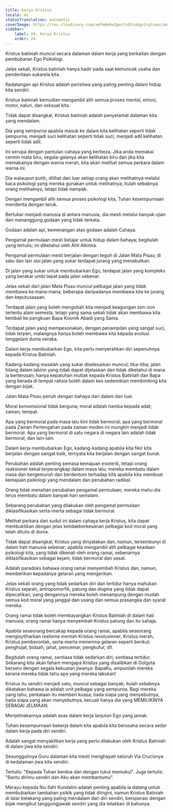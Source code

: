 ```yaml
---
title: Karya Kristus
locale: ms
statusTranslation: automatic
coverImage: https://res.cloudinary.com/xmfm6mhw3gwctndtcubgx2rptnae/image/upload/v1741354419/small_cover_la_gran_rebelion_28716e29d2.webp
sidebar:
    label: 24. Karya Kristus
    order: 24
---
```

Kristus batiniah muncul secara dalaman dalam kerja yang berkaitan dengan pembubaran Ego Psikologi.

Jelas sekali, Kristus batiniah hanya hadir pada saat kemuncak usaha dan penderitaan sukarela kita.

Kedatangan api Kristus adalah peristiwa yang paling penting dalam hidup kita sendiri.

Kristus batiniah kemudian mengambil alih semua proses mental, emosi, motor, naluri, dan seksual kita.

Tidak dapat disangkal, Kristus batiniah adalah penyelamat dalaman kita yang mendalam.

Dia yang sempurna apabila masuk ke dalam kita kelihatan seperti tidak sempurna; menjadi suci kelihatan seperti tidak suci, menjadi adil kelihatan seperti tidak adil.

Ini serupa dengan pantulan cahaya yang berbeza. Jika anda memakai cermin mata biru, segala-galanya akan kelihatan biru dan jika kita memakainya dengan warna merah, kita akan melihat semua perkara dalam warna ini.

Dia walaupun putih, dilihat dari luar setiap orang akan melihatnya melalui kaca psikologi yang mereka gunakan untuk melihatnya; itulah sebabnya orang melihatnya, tetapi tidak nampak.

Dengan mengambil alih semua proses psikologi kita, Tuhan kesempurnaan menderita dengan teruk.

Bertukar menjadi manusia di antara manusia, dia mesti melalui banyak ujian dan menanggung godaan yang tidak terkata.

Godaan adalah api, kemenangan atas godaan adalah Cahaya.

Pengamal permulaan mesti belajar untuk hidup dalam bahaya; begitulah yang tertulis; ini diketahui oleh Ahli Alkimia.

Pengamal permulaan mesti berjalan dengan teguh di Jalan Mata Pisau; di satu dan lain sisi jalan yang sukar terdapat jurang yang menakutkan.

Di jalan yang sukar untuk membubarkan Ego, terdapat jalan yang kompleks yang berakar umbi tepat pada jalan sebenar.

Jelas sekali dari jalan Mata Pisau muncul pelbagai jalan yang tidak membawa ke mana-mana; beberapa daripadanya membawa kita ke jurang dan keputusasaan.

Terdapat jalan yang boleh mengubah kita menjadi keagungan zon-zon tertentu alam semesta, tetapi yang sama sekali tidak akan membawa kita kembali ke pangkuan Bapa Kosmik Abadi yang Sama.

Terdapat jalan yang mempesonakan, dengan penampilan yang sangat suci, tidak terperi, malangnya hanya boleh membawa kita kepada evolusi tenggelam dunia neraka.

Dalam kerja membubarkan Ego, kita perlu menyerahkan diri sepenuhnya kepada Kristus Batiniah.

Kadang-kadang masalah yang sukar diselesaikan muncul; tiba-tiba; jalan hilang dalam labirin yang tidak dapat dijelaskan dan tidak diketahui di mana ia berterusan; hanya kepatuhan mutlak kepada Kristus Batiniah dan Bapa yang berada di tempat rahsia boleh dalam kes sedemikian membimbing kita dengan bijak.

Jalan Mata Pisau penuh dengan bahaya dari dalam dan luar.

Moral konvensional tidak berguna; moral adalah hamba kepada adat; zaman; tempat.

Apa yang bermoral pada masa lalu kini tidak bermoral; apa yang bermoral pada Zaman Pertengahan pada zaman moden ini mungkin menjadi tidak bermoral. Apa yang bermoral di satu negara di negara lain adalah tidak bermoral, dan lain-lain.

Dalam kerja membubarkan Ego, kadang-kadang apabila kita fikir kita berjalan dengan sangat baik, ternyata kita berjalan dengan sangat buruk.

Perubahan adalah penting semasa kemajuan esoterik, tetapi orang reaksioner kekal terperangkap dalam masa lalu; mereka membatu dalam masa dan bergemuruh dan berdentum terhadap kita apabila kita membuat kemajuan psikologi yang mendalam dan perubahan radikal.

Orang tidak menahan perubahan pengamal permulaan; mereka mahu dia terus membatu dalam banyak hari semalam.

Sebarang perubahan yang dilakukan oleh pengamal permulaan diklasifikasikan serta-merta sebagai tidak bermoral.

Melihat perkara dari sudut ini dalam cahaya kerja Kristus, kita dapat membuktikan dengan jelas ketidakberkesanan pelbagai kod moral yang telah ditulis di dunia.

Tidak dapat disangkal, Kristus yang dinyatakan dan, namun, tersembunyi di dalam hati manusia sebenar; apabila mengambil alih pelbagai keadaan psikologi kita, yang tidak dikenali oleh orang ramai, sebenarnya diklasifikasikan sebagai kejam, tidak bermoral dan sesat.

Adalah paradoks bahawa orang ramai menyembah Kristus dan, namun, memberikan kepadanya gelaran yang mengerikan.

Jelas sekali orang yang tidak sedarkan diri dan tertidur hanya mahukan Kristus sejarah, antropomorfik, patung dan dogma yang tidak dapat dipecahkan, yang dengannya mereka boleh menampung dengan mudah semua kod moral yang janggal dan usang dan semua prasangka dan syarat mereka.

Orang ramai tidak boleh membayangkan Kristus Batiniah di dalam hati manusia; orang ramai hanya menyembah Kristus patung dan itu sahaja.

Apabila seseorang bercakap kepada orang ramai, apabila seseorang mengisytiharkan realisme mentah Kristus revolusioner; Kristus merah, Kristus pemberontak, serta-merta menerima gelaran seperti berikut: penghujat, bidaah, jahat, pencemar, pengkufur, dll.

Begitulah orang ramai, sentiasa tidak sedarkan diri; sentiasa tertidur. Sekarang kita akan faham mengapa Kristus yang disalibkan di Golgota berseru dengan segala kekuatan jiwanya: BapaKu, ampunilah mereka kerana mereka tidak tahu apa yang mereka lakukan!

Kristus itu sendiri menjadi satu, muncul sebagai banyak; itulah sebabnya dikatakan bahawa ia adalah unit pelbagai yang sempurna. Bagi mereka yang tahu, perkataan itu memberi kuasa; tiada siapa yang menyebutnya, tiada siapa yang akan menyebutnya, kecuali hanya dia yang MEMILIKINYA SEBAGAI JELMAAN.

Menjelmakannya adalah asas dalam kerja lanjutan Ego yang jamak.

Tuhan kesempurnaan bekerja dalam kita apabila kita berusaha secara sedar dalam kerja pada diri sendiri.

Adalah sangat menyakitkan kerja yang perlu dilakukan oleh Kristus Batiniah di dalam jiwa kita sendiri.

Sesungguhnya Guru dalaman kita mesti menghayati seluruh Via Crucisnya di kedalaman jiwa kita sendiri.

Tertulis: "Kepada Tuhan berdoa dan dengan tukul memukul". Juga tertulis: "Bantu dirimu sendiri dan Aku akan membantumu".

Merayu kepada Ibu Ilahi Kundalini adalah penting apabila ia datang untuk membubarkan tambahan psikik yang tidak diingini, namun Kristus Batiniah di latar belakang yang paling mendalam dari diri sendiri, beroperasi dengan bijak mengikut tanggungjawab sendiri yang dia letakkan di bahunya.


